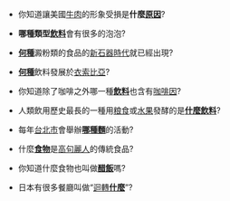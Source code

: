 *你知道讓美國[[牛肉|牛肉]]的形象受損是'''什麼[[牛海綿狀腦病|原因]]'''?

*'''哪種類型[[碳酸饮料|飲料]]'''會有很多的泡泡?

*'''[[麵包|何種]]'''澱粉類的食品的[[新石器時代|新石器時代]]就已經出現?

*'''[[咖啡|何種]]'''飲料發展於[[衣索比亞|衣索比亞]]?

*你知道除了咖啡之外哪一種'''[[茶|飲料]]'''也含有[[咖啡因|咖啡因]]?

*人類飲用歷史最長的一種用[[粮食|粮食]]或[[水果|水果]]發酵的是'''[[酒|什麼飲料]]'''?

*每年[[台北市|台北市]]會舉辦'''[[牛肉麵|哪種麵]]'''的活動?

*什麼'''[[燒肉|食物]]'''是[[高句麗人|高句麗人]]的傳統食品?

*你知道什麼食物也叫做'''[[寿司|醋飯]]'''嗎?

*日本有很多餐廳叫做“[[迴轉壽司|迴轉'''什麼''']]”?